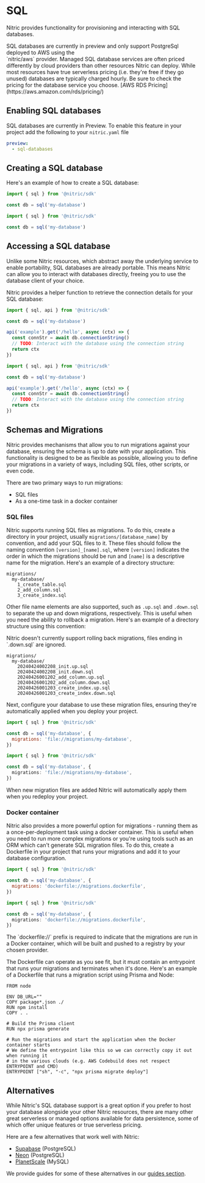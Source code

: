 
# SQL

Nitric provides functionality for provisioning and interacting with SQL databases.

<Note>
  SQL databases are currently in preview and only support PostgreSql deployed to
  AWS using the <br className="hidden lg:block" />
  `nitric/aws` provider.
</Note>

<Note>
  Managed SQL database services are often priced differently by cloud providers
  than other resources Nitric can deploy. While most resources have true
  serverless pricing (i.e. they're free if they go unused) databases are
  typically charged hourly. Be sure to check the pricing for the database
  service you choose. [AWS RDS Pricing](https://aws.amazon.com/rds/pricing/)
</Note>

## Enabling SQL databases

SQL databases are currently in Preview. To enable this feature in your project add the following to your `nitric.yaml` file

```yaml
preview:
  - sql-databases
```

## Creating a SQL database

Here's an example of how to create a SQL database:

<CodeGroup>

```javascript
import { sql } from '@nitric/sdk'

const db = sql('my-database')
```

```typescript
import { sql } from '@nitric/sdk'

const db = sql('my-database')
```

</CodeGroup>

## Accessing a SQL database

Unlike some Nitric resources, which abstract away the underlying service to enable portability, SQL databases are already portable. This means Nitric can allow you to interact with databases directly, freeing you to use the database client of your choice.

Nitric provides a helper function to retrieve the connection details for your SQL database:

<CodeGroup>

```javascript
import { sql, api } from '@nitric/sdk'

const db = sql('my-database')

api('example').get('/hello', async (ctx) => {
  const connStr = await db.connectionString()
  // TODO: Interact with the database using the connection string
  return ctx
})
```

```typescript
import { sql, api } from '@nitric/sdk'

const db = sql('my-database')

api('example').get('/hello', async (ctx) => {
  const connStr = await db.connectionString()
  // TODO: Interact with the database using the connection string
  return ctx
})
```

</CodeGroup>

## Schemas and Migrations

Nitric provides mechanisms that allow you to run migrations against your database, ensuring the schema is up to date with your application. This functionality is designed to be as flexible as possible, allowing you to define your migrations in a variety of ways, including SQL files, other scripts, or even code.

There are two primary ways to run migrations:

- SQL files
- As a one-time task in a docker container

### SQL files

Nitric supports running SQL files as migrations. To do this, create a directory in your project, usually `migrations/[database_name]` by convention, and add your SQL files to it. These files should follow the naming convention `[version]_[name].sql`, where `[version]` indicates the order in which the migrations should be run and `[name]` is a descriptive name for the migration. Here's an example of a directory structure:

```
migrations/
  my-database/
    1_create_table.sql
    2_add_column.sql
    3_create_index.sql
```

Other file name elements are also supported, such as `.up.sql` and `.down.sql` to separate the up and down migrations, respectively. This is useful when you need the ability to rollback a migration. Here's an example of a directory structure using this convention:

<Note>
  Nitric doesn't currently support rolling back migrations, files ending in
  `.down.sql` are ignored.
</Note>

```
migrations/
  my-database/
    20240424002208_init.up.sql
    20240424002208_init.down.sql
    20240426001202_add_column.up.sql
    20240426001202_add_column.down.sql
    20240426001203_create_index.up.sql
    20240426001203_create_index.down.sql
```

Next, configure your database to use these migration files, ensuring they're automatically applied when you deploy your project.

<CodeGroup>

```javascript
import { sql } from '@nitric/sdk'

const db = sql('my-database', {
  migrations: 'file://migrations/my-database',
})
```

```typescript
import { sql } from '@nitric/sdk'

const db = sql('my-database', {
  migrations: 'file://migrations/my-database',
})
```

</CodeGroup>

When new migration files are added Nitric will automatically apply them when you redeploy your project.

### Docker container

Nitric also provides a more powerful option for migrations - running them as a once-per-deployment task using a docker container. This is useful when you need to run more complex migrations or you're using tools such as an ORM which can't generate SQL migration files. To do this, create a Dockerfile in your project that runs your migrations and add it to your database configuration.

<CodeGroup>

```javascript
import { sql } from '@nitric/sdk'

const db = sql('my-database', {
  migrations: 'dockerfile://migrations.dockerfile',
})
```

```typescript
import { sql } from '@nitric/sdk'

const db = sql('my-database', {
  migrations: 'dockerfile://migrations.dockerfile',
})
```

</CodeGroup>

<Note>
  The `dockerfile://` prefix is required to indicate that the migrations are run
  in a Docker container, which will be built and pushed to a registry by your
  chosen provider.
</Note>

The Dockerfile can operate as you see fit, but it must contain an entrypoint that runs your migrations and terminates when it's done. Here's an example of a Dockerfile that runs a migration script using Prisma and Node:

```docker
FROM node

ENV DB_URL=""
COPY package*.json ./
RUN npm install
COPY . .

# Build the Prisma client
RUN npx prisma generate

# Run the migrations and start the application when the Docker container starts
# We define the entrypoint like this so we can correctly copy it out when running it
# in the various clouds (e.g. AWS Codebuild does not respect ENTRYPOINT and CMD)
ENTRYPOINT ["sh", "-c", "npx prisma migrate deploy"]
```

## Alternatives

While Nitric's SQL database support is a great option if you prefer to host your database alongside your other Nitric resources, there are many other great serverless or managed options available for data persistence, some of which offer unique features or true serverless pricing.

Here are a few alternatives that work well with Nitric:

- [Supabase](https://supabase.com/) (PostgreSQL)
- [Neon](https://neon.tech/) (PostgreSQL)
- [PlanetScale](https://planetscale.com/) (MySQL)

We provide guides for some of these alternatives in our [guides section](/guides).